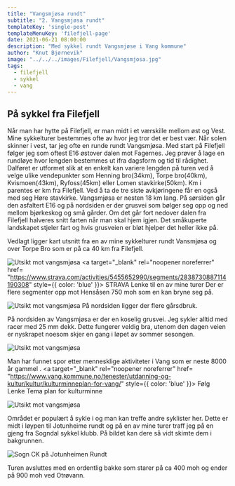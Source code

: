 ---
title: "Vangsmjøsa rundt"
subtitle: "2. Vangsmjøsa rundt"
templateKey: 'single-post'
templateMenuKey: 'filefjell-page'
date: 2021-06-21 08:00:00
description: "Med sykkel rundt Vangsmjøse i Vang kommune"
author: "Knut Bjørnevik"
image: "../../../images/Filefjell/Vangsmjosa.jpg"
tags:
  - filefjell
  - sykkel
  - vang
---

<h2> På sykkel fra Filefjell </h2>
Når man har hytte på Filefjell, er man midt i et værskille mellom øst og Vest. Mine sykkelturer bestemmes ofte av hvor jeg tror det er best vær.
Når solen skinner i vest, tar jeg ofte en runde rundt Vangsmjøsa. Med start på Filefjell følger jeg som oftest E16 østover dalen mot Fagernes. 
Jeg prøver å lage en rundløye hvor lengden bestemmes ut ifra dagsform og tid til rådighet. Dalføret er utformet slik at en enkelt kan variere 
lengden på turen ved å velge ulike vendepunkter som Henning bro(34km), Torpe bro(40km), Kvismoen(43km), Ryfoss(45km) eller Lomen stavkirke(50km). 
Km i parentes er km fra Filefjell. Ved å ta de tre siste avkjøringene får en også med seg Høre stavkirke. 
Vangsmjøsa er nesten 18 km lang. På sørsiden går den asfaltert E16 og på nordsiden er der grusvei som bølger seg opp og ned mellom bjørkeskog og små gårder. 
Om det går fort nedover dalen fra Filefjell halveres snitt farten når man skal hjem igjen. 
Det småkuperte landskapet stjeler fart og hvis grusveien er bløt hjelper det heller ikke på.

Vedlagt ligger kart utsnitt fra en av mine sykkelturer rundt Vansmjøsa og over Torpe Bro som er på ca 40 km fra Filefjell.

![Utsikt mot vangsmjøsa](../../../images/Filefjell/VangsmjosaMapRunde2.jpg)
<a target="_blank" rel="noopener noreferrer" href= "https://www.strava.com/activities/5455652990/segments/2838730887114190308" 
style={{ color: 'blue' }}> STRAVA Lenke til en av mine turer </a> Der er flere segmenter opp mot Hensåsen 750 moh som en kan bryne seg på. 

![Utsikt mot vangsmjøsa](../../../images/Filefjell/VangsmjosaKyr.jpg)
På nordsiden ligger der flere gårsdbruk.

På nordsiden av Vangsmjøsa er der en koselig grusvei. Jeg sykler alltid med racer med 25 mm dekk.
 Dette fungerer veldig bra, utenom den dagen veien er nyskrapet noesom skjer en gang i løpet av sommer sesongen.

![Utsikt mot vangsmjøsa](../../../images/Filefjell/VangsmjosaGrusvei.jpg)


Man har funnet spor etter mennesklige aktiviteter i Vang som er neste 8000 år gammel .
<a target="_blank" rel="noopener noreferrer" href= "https://www.vang.kommune.no/tenester/utdanning-og-kultur/kultur/kulturminneplan-for-vang/" 
style={{ color: 'blue' }}>
Følg Lenke Tema plan for kulturminne </a>

![Utsikt mot vangsmjøsa](../../../images/Filefjell/VangsmjoseVikingeskip.jpg)

Området er populært å sykle i og man kan treffe andre syklister her. Dette er midt i løypen til Jotunheime rundt og på en av mine turer traff jeg på en gjeng fra Sogndal sykkel klubb.
På bildet kan dere så vidt skimte dem i bakgrunnen. 

![Sogn CK på Jotunheimen Rundt](../../../images/Filefjell/VangsmjosamedSognCK.jpg)





Turen avsluttes med en ordentlig bakke som starer på ca 400 moh og ender på 900 moh ved Otrøvann. 

